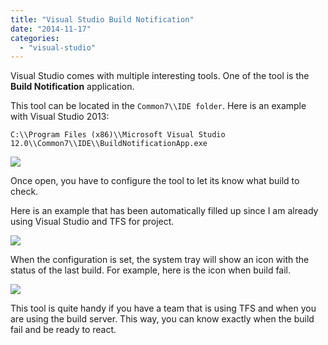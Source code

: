 ```yaml
---
title: "Visual Studio Build Notification"
date: "2014-11-17"
categories: 
  - "visual-studio"
---
```


Visual Studio comes with multiple interesting tools. One of the tool is the **Build Notification** application.

This tool can be located in the `Common7\\IDE folder`. Here is an example with Visual Studio 2013:

`C:\\Program Files (x86)\\Microsoft Visual Studio 12.0\\Common7\\IDE\\BuildNotificationApp.exe`

![](images/BuilNotificationApp-400x90.png)

Once open, you have to configure the tool to let its know what build to check.

Here is an example that has been automatically filled up since I am already using Visual Studio and TFS for project.

![](images/BuildNotificationsOptions-330x400.png)

When the configuration is set, the system tray will show an icon with the status of the last build. For example, here is the icon when build fail. 

![](images/NotificationTrayBuildNotification.png)

This tool is quite handy if you have a team that is using TFS and when you are using the build server. This way, you can know exactly when the build fail and be ready to react.
